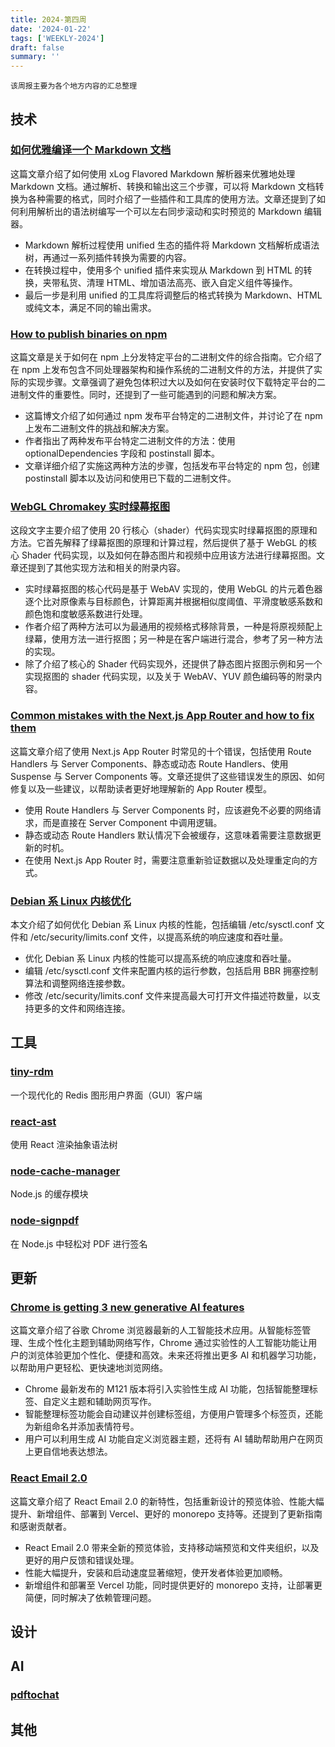 ```yaml
---
title: 2024-第四周
date: '2024-01-22'
tags: ['WEEKLY-2024']
draft: false
summary: ''
---
```


`该周报主要为各个地方内容的汇总整理`

<TOCInlineWithSticky toc={props.toc} />

## 技术

### [如何优雅编译一个 Markdown 文档](https://diygod.cc/unified-markdown)

这篇文章介绍了如何使用 xLog Flavored Markdown 解析器来优雅地处理 Markdown 文档。通过解析、转换和输出这三个步骤，可以将 Markdown 文档转换为各种需要的格式，同时介绍了一些插件和工具库的使用方法。文章还提到了如何利用解析出的语法树编写一个可以左右同步滚动和实时预览的 Markdown 编辑器。

- Markdown 解析过程使用 unified 生态的插件将 Markdown 文档解析成语法树，再通过一系列插件转换为需要的内容。
- 在转换过程中，使用多个 unified 插件来实现从 Markdown 到 HTML 的转换，夹带私货、清理 HTML、增加语法高亮、嵌入自定义组件等操作。
- 最后一步是利用 unified 的工具库将调整后的格式转换为 Markdown、HTML 或纯文本，满足不同的输出需求。

### [How to publish binaries on npm](https://sentry.engineering/blog/publishing-binaries-on-npm)

这篇文章是关于如何在 npm 上分发特定平台的二进制文件的综合指南。它介绍了在 npm 上发布包含不同处理器架构和操作系统的二进制文件的方法，并提供了实际的实现步骤。文章强调了避免包体积过大以及如何在安装时仅下载特定平台的二进制文件的重要性。同时，还提到了一些可能遇到的问题和解决方案。

- 这篇博文介绍了如何通过 npm 发布平台特定的二进制文件，并讨论了在 npm 上发布二进制文件的挑战和解决方案。
- 作者指出了两种发布平台特定二进制文件的方法：使用 optionalDependencies 字段和 postinstall 脚本。
- 文章详细介绍了实施这两种方法的步骤，包括发布平台特定的 npm 包，创建 postinstall 脚本以及访问和使用已下载的二进制文件。

### [WebGL Chromakey 实时绿幕抠图](https://hughfenghen.github.io/posts/2023/07/07/webgl-chromakey/)

这段文字主要介绍了使用 20 行核心（shader）代码实现实时绿幕抠图的原理和方法。它首先解释了绿幕抠图的原理和计算过程，然后提供了基于 WebGL 的核心 Shader 代码实现，以及如何在静态图片和视频中应用该方法进行绿幕抠图。文章还提到了其他实现方法和相关的附录内容。

- 实时绿幕抠图的核心代码是基于 WebAV 实现的，使用 WebGL 的片元着色器逐个比对原像素与目标颜色，计算距离并根据相似度阈值、平滑度敏感系数和颜色饱和度敏感系数进行处理。
- 作者介绍了两种方法可以为最通用的视频格式移除背景，一种是将原视频配上绿幕，使用方法一进行抠图；另一种是在客户端进行混合，参考了另一种方法的实现。
- 除了介绍了核心的 Shader 代码实现外，还提供了静态图片抠图示例和另一个实现抠图的 shader 代码实现，以及关于 WebAV、YUV 颜色编码等的附录内容。

### [Common mistakes with the Next.js App Router and how to fix them](https://vercel.com/blog/common-mistakes-with-the-next-js-app-router-and-how-to-fix-them)

这篇文章介绍了使用 Next.js App Router 时常见的十个错误，包括使用 Route Handlers 与 Server Components、静态或动态 Route Handlers、使用 Suspense 与 Server Components 等。文章还提供了这些错误发生的原因、如何修复以及一些建议，以帮助读者更好地理解新的 App Router 模型。

- 使用 Route Handlers 与 Server Components 时，应该避免不必要的网络请求，而是直接在 Server Component 中调用逻辑。
- 静态或动态 Route Handlers 默认情况下会被缓存，这意味着需要注意数据更新的时机。
- 在使用 Next.js App Router 时，需要注意重新验证数据以及处理重定向的方式。

### [Debian 系 Linux 内核优化](https://ericlee.xlog.app/linux_kernel_optimization)

本文介绍了如何优化 Debian 系 Linux 内核的性能，包括编辑 /etc/sysctl.conf 文件和 /etc/security/limits.conf 文件，以提高系统的响应速度和吞吐量。

- 优化 Debian 系 Linux 内核的性能可以提高系统的响应速度和吞吐量。
- 编辑 /etc/sysctl.conf 文件来配置内核的运行参数，包括启用 BBR 拥塞控制算法和调整网络连接参数。
- 修改 /etc/security/limits.conf 文件来提高最大可打开文件描述符数量，以支持更多的文件和网络连接。

## 工具

### [tiny-rdm](https://github.com/tiny-craft/tiny-rdm)

一个现代化的 Redis 图形用户界面（GUI）客户端

### [react-ast](https://github.com/clayrisser/react-ast)

使用 React 渲染抽象语法树

### [node-cache-manager](https://github.com/node-cache-manager/node-cache-manager)

Node.js 的缓存模块

### [node-signpdf](https://github.com/vbuch/node-signpdf)

在 Node.js 中轻松对 PDF 进行签名


## 更新

### [Chrome is getting 3 new generative AI features](https://blog.google/products/chrome/google-chrome-generative-ai-features-january-2024/)

这篇文章介绍了谷歌 Chrome 浏览器最新的人工智能技术应用。从智能标签管理、生成个性化主题到辅助网络写作，Chrome 通过实验性的人工智能功能让用户的浏览体验更加个性化、便捷和高效。未来还将推出更多 AI 和机器学习功能，以帮助用户更轻松、更快速地浏览网络。

- Chrome 最新发布的 M121 版本将引入实验性生成 AI 功能，包括智能整理标签、自定义主题和辅助网页写作。
- 智能整理标签功能会自动建议并创建标签组，方便用户管理多个标签页，还能为新组命名并添加表情符号。
- 用户可以利用生成 AI 功能自定义浏览器主题，还将有 AI 辅助帮助用户在网页上更自信地表达想法。


### [React Email 2.0](https://resend.com/blog/react-email-2)

这篇文章介绍了 React Email 2.0 的新特性，包括重新设计的预览体验、性能大幅提升、新增组件、部署到 Vercel、更好的 monorepo 支持等。还提到了更新指南和感谢贡献者。

- React Email 2.0 带来全新的预览体验，支持移动端预览和文件夹组织，以及更好的用户反馈和错误处理。
- 性能大幅提升，安装和启动速度显著缩短，使开发者体验更加顺畅。
- 新增组件和部署至 Vercel 功能，同时提供更好的 monorepo 支持，让部署更简便，同时解决了依赖管理问题。

## 设计

## AI

### [pdftochat](https://github.com/Nutlope/pdftochat)

## 其他


